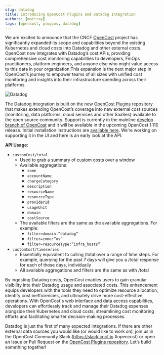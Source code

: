 ```yaml
---
slug: datadog
title: Introducing OpenCost Plugins and Datadog Integration
authors: [mattray]
tags: [opencost, plugins, datadog]
---
```


We are excited to announce that the CNCF [OpenCost](https://opencost.io) project has significantly expanded its scope and capabilities beyond the existing Kubernetes and cloud costs into Datadog and other external costs. OpenCost now integrates with Datadog’s cost APIs, providing comprehensive cost monitoring capabilities to developers, FinOps practitioners, platform engineers, and anyone else who might value access to this data in your organization.This expansion is the next major step in OpenCost’s journey to empower teams of all sizes with unified cost monitoring and insights into their infrastructure spending across their platforms.

![Datadog](./img/datadog.png)

The Datadog integration is built on the new [OpenCost Plugins](https://github.com/opencost/opencost-plugins) repository that makes extending OpenCost’s coverage into new external cost sources (monitoring, data platforms, cloud services and other SaaSes) available to the open source community. Support is currently in the mainline [develop branch of OpenCost](https://github.com/opencost/opencost) and it will be available in the upcoming OpenCost 1.110 release. Initial installation instructions are [available here](https://www.opencost.io/docs/integrations/datadog). We’re working on supporting it in the UI and here is an early look at the API.

<!--truncate-->

**API Usage:**
* `customCost/total`
  * Used to grab a summary of custom costs over a window
  * Available aggregations:
    * `zone`
    * `accountName`
    * `chargeCategory`
    * `description`
    * `resourceName`
    * `resourceType`
    * `providerId`
    * `usageUnit`
    * `domain`
    * `costSource`
  * The available filters are the same as the available aggregations. For example:
    * `filter=domain:”datadog”`
    * `filter=zone:”us”`
    * `filter=resourceType:”infra_hosts”`
* `customCost/timeseries`
  * Essentially equivalent to calling /total over a range of time steps. For example, querying for the past 7 days will give you a /total response for each of those days, individually
  * All available aggregations and filters are the same as with /total

By ingesting Datadog costs, OpenCost enables users to gain granular visibility into their Datadog usage and associated costs. This enhancement equips developers with the tools they need to optimize resource allocation, identify cost inefficiencies, and ultimately drive more cost-effective operations. With OpenCost's web interface and data access capabilities, developers can effortlessly track and manage their Datadog expenses alongside their Kubernetes and cloud costs, streamlining cost monitoring efforts and facilitating smarter decision-making processes.

Datadog is just the first of many expected integrations. If there are other external data sources you would like (or would like to work on), join us in the OpenCost Community Slack (https://slack.cncf.io #opencost) or open an Issue or Pull Request on the [OpenCost Plugins repository](https://github.com/opencost/opencost-plugins). Let’s build something together!
